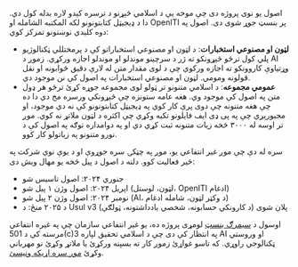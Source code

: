 اصول یو نوی پروژه دی چې موخه یې د اسلامي څېړنو د ترسره کېدو لاره بدله کول دي. دا د ډیجیټل کتابتونونو لکه المکتبه الشامله او OpenITI پر بنسټ جوړ شوی دی. اصول په دوه کلیدي نوښتونو تمرکز کوي:

- **لټون او مصنوعي استخبارات**: د لټون او مصنوعي استخباراتو کې د پرمختللي ټکنالوژیو پلي کول ترڅو څېړونکو ته ژر د سرچینو موندلو او موندلو اجازه ورکړي. زموږ د AI وړتیاوې کاروونکو ته اجازه ورکوي چې د لوی مقدار متن له لارې دقیق ځوابونه او نقل قولونه ومومي. لټون او مصنوعي استخبارات په اصول کې نن موجود دي.
- **عمومي مجموعه**: د اسلامي متنونو تر ټولو لوی مجموعه جوړه کړئ ترڅو هر ډول متن په اصول کې موجود وي. هغه عامه ستونزه چې څېړونکي ورسره مخ دي دا ده چې هغه متنونه چې دوی پرې کار کوي په ډیجیټل کتابتونونو کې نه دي موجود، او مجبورېږي چې په پی ډی ایف فایلونو تکیه وکړي چې اکثره د لټون ملاتړ نه کوي. موږ تر اوسه له ۳۰۰۰ څخه زیات متنونه ثبت کړي دي او په دوامداره توګه په اصول کې د نورو متنونو په زیاتولو کار کوو.

سره له دې چې موږ غیر انتفاعي یو، موږ په چټکۍ سره جوړوې او د یوې نوي شرکت په څیر فعالیت کوو. دلته د اصول د پیل څخه یو مهال ویش دی:

- جنوري ۲۰۲۴: اصول تاسیس شو
- اپریل ۲۰۲۴: اصول وژن ۱ پیل شو (لټون، لوستل، OpenITI ادغام)
- نومبر ۲۰۲۴: اصول وژن ۲ پیل شو (AI، د وکټر لټون، شامله ادغام)
- د ۲۰۲۵ منځ: د Usul v3 پلان شوی (د کارونکي حسابونه، شخصي یادداشتونه، ټولګې)

اوسول د <a href="https://digitalseem.org" target="_blank">سیمرګ بنسټ</a> لومړی پروژه ده، یو غیر انتفاعي سازمان چې په غیره انتفاعي مرسته کې د 501(c)3 په انتظار کې دی چې د اسلامي تحقیق لپاره AI او وروستي ټکنالوجي راوړي. که تاسو غواړئ زموږ کار ته بسپنه ورکړئ یا ملاتړ وکړئ نو مهرباني وکړئ <a href="mailto:contact@digitalseem.org" target="_blank">موږ سره اړیکه ونیسئ</a>.
